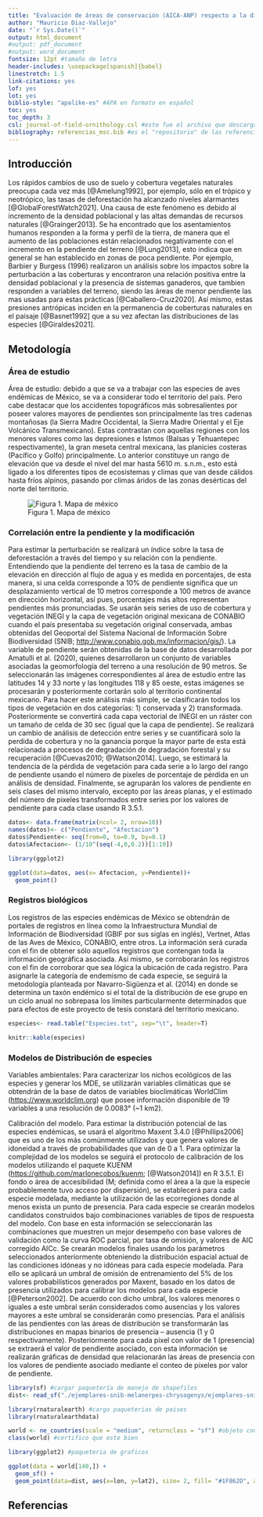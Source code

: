 ---
title: "Evaluación de áreas de conservación (AICA-ANP) respecto a la distribución de especies de aves endémicas y su afectación por presiones antrópicas"
author: "Mauricio Diaz-Vallejo"
date: "`r Sys.Date()`"
output: html_document
#output: pdf_document
#output: word_document
fontsize: 12pt #tamaño de letra
header-includes: \usepackage[spanish]{babel}
linestretch: 1.5
link-citations: yes
lof: yes
lot: yes
biblio-style: "apalike-es" #APA en formato en español
toc: yes
toc_depth: 3
csl: journal-of-field-ornithology.csl #este fue el archivo que descargamos y posee el formato y estilo de citas particular de la revista que queremos
bibliography: referencias_msc.bib #es el "repositorio" de las referencias en formato bib, las citas deben estar en este lugar en formato bibtext
---

## Introducción

Los rápidos cambios de uso de suelo y cobertura vegetales naturales preocupa cada vez más [@Amelung1992], por ejemplo, sólo en el trópico y neotrópico, las tasas de deforestación ha alcanzado niveles alarmantes [@GlobalForestWatch2021]. Una causa de este fenómeno es debido al incremento de la densidad poblacional y las altas demandas de recursos naturales [@Grainger2013]. Se ha encontrado que los asentamientos humanos responden a la forma y perfil de la tierra, de manera que el aumento de las poblaciones están relacionados negativamente con el incremento en la pendiente del terreno [@Lung2013], esto indica que en general se han establecido en zonas de poca pendiente. Por ejemplo, Barbier y Burgess (1996) realizaron un análisis sobre los impactos sobre la perturbación a las coberturas y encontraron una relación positiva entre la densidad poblacional y la presencia de sistemas ganaderos, que tambien responden a variables del terreno, siendo las áreas de menor pendiente las mas usadas para estas prácticas [@Caballero-Cruz2020]. Así mismo, estas presiones antrópicas inciden en la permanencia de coberturas naturales en el paisaje [@Basnet1992] que a su vez afectan las distribuciones de las especies [@Giraldes2021].

## Metodología

### Área de estudio
Área de estudio: debido a que se va a trabajar con las especies de aves endémicas de México, se va a considerar todo el territorio del país. Pero cabe destacar que los accidentes topográficos más sobresalientes por poseer valores mayores de pendientes son principalmente las tres cadenas montañosas (la Sierra Madre Occidental, la Sierra Madre Oriental y el Eje Volcánico Transmexicano). Estas contrastan con aquellas regiones con los menores valores como  las depresiones e Istmos (Balsas y Tehuantepec respectivamente), la gran meseta central mexicana, las planicies costeras (Pacífico y Golfo) principalmente. Lo anterior constituye un rango de elevación que va desde el nivel del mar hasta 5610 m. s.n.m., esto está ligado a los diferentes tipos de ecosistemas y climas que van desde cálidos hasta fríos alpinos, pasando por climas áridos de las zonas desérticas del norte del territorio.


![Figura 1. Mapa de méxico](https://upload.wikimedia.org/wikipedia/commons/5/5f/Mexico_blank.svg)

### Correlación entre la pendiente y la modificación

Para estimar la perturbación se realizará un índice sobre la tasa de deforestación a través del tiempo y su relación con la pendiente. Entendiendo que la pendiente del terreno es la tasa de cambio de la elevación en dirección al flujo de agua y es medida en porcentajes, de esta manera, si una celda corresponde a 10% de pendiente significa que un desplazamiento vertical de 10 metros corresponde a 100 metros de avance en dirección horizontal, así pues, porcentajes más altos representan pendientes más pronunciadas. Se usarán seis series de uso de cobertura y vegetación INEGI y la capa de vegetación original mexicana de CONABIO cuando el país presentaba su vegetación original conservada, ambas obtenidas del Geoportal del Sistema Nacional de Información Sobre Biodiversidad (SNIB; <http://www.conabio.gob.mx/informacion/gis/>). La variable de pendiente serán obtenidas de la base de datos desarrollada por Amatulli et al. (2020), quienes desarrollaron un conjunto de variables asociadas la geomorfología del terreno a una resolución de 90 metros. Se seleccionarán las imágenes correspondientes al área de estudio entre las latitudes 14 y 33 norte y las longitudes 118 y 85 oeste, estas imágenes se procesarán y posteriormente cortarán solo al territorio continental mexicano. Para hacer este análisis más simple, se clasificarán todos los tipos de vegetación en dos categorías: 1) conservada y 2) transformada. Posteriormente se convertirá cada capa vectorial de INEGI en un ráster con un tamaño de celda de 30 sec (igual que la capa de pendiente). Se realizará un cambio de análisis de detección entre series y se cuantificará solo la perdida de cobertura y no la ganancia porque la mayor parte de esta está relacionada a procesos de degradación de degradación forestal y su recuperación [@Cuevas2010; @Watson2014]. Luego, se estimará la tendencia de la pérdida de vegetación para cada serie a lo largo del rango de pendiente usando el número de pixeles de porcentaje de pérdida en un análisis de densidad. Finalmente, se agruparán los valores de pendiente en seis clases del mismo intervalo, excepto por las áreas planas, y el estimado del número de pixeles transformados entre series por los valores de pendiente para cada clase usando R 3.5.1.


```{r}
datos<- data.frame(matrix(ncol= 2, nrow=10))
names(datos)<- c("Pendiente", "Afectacion")
datos$Pendiente<- seq(from=0, to=0.9, by=0.1)
datos$Afectacion<- (1/10^(seq(-4,0,0.2))[1:10])

library(ggplot2)

ggplot(data=datos, aes(x= Afectacion, y=Pendiente))+
  geom_point()

```


### Registros biológicos

Los registros de las especies endémicas de México se obtendrán de portales de registros en línea como la Infraestructura Mundial de Información de Biodiversidad (GBIF por sus siglas en inglés), Vertnet, Atlas de las Aves de México, CONABIO, entre otros. La información será curada con el fin de obtener sólo aquellos registros que contengan toda la información geográfica asociada. Así mismo, se corroborarán los registros con el fin de corroborar que sea lógica la ubicación de cada registro. Para asignarle la categoría de endemismo de cada especie, se seguirá la metodología planteada por Navarro-Sigüenza et al. (2014) en donde se determina un taxón endémico si el total de la distribución de ese grupo en un ciclo anual no sobrepasa los límites particularmente determinados que para efectos de este proyecto de tesis constará del territorio mexicano.

```{r}
especies<- read.table("Especies.txt", sep="\t", header=T)

knitr::kable(especies)


```


### Modelos de Distribución de especies

Variables ambientales: Para caracterizar los nichos ecológicos de las especies y generar los MDE, se utilizarán variables climáticas que se obtendrán de la base de datos de variables bioclimáticas WorldClim (<https://www.worldclim.org>) que posee información disponible de 19 variables a una resolución de 0.0083° (~1 km2). 

Calibración del modelo. Para estimar la distribución potencial de las especies endémicas, se usará el algoritmo Maxent 3.4.0  [@Phillips2006] que es uno de los más comúnmente utilizados y que genera valores de idoneidad a través de probabilidades que van de 0 a 1. Para optimizar la complejidad de los modelos se seguirá el protocolo de calibración de los modelos utilizando el paquete KUENM (<https://github.com/marlonecobos/kuenm>; [@Watson2014]) en R 3.5.1. El fondo o área de accesibilidad (M; definida como el área a la que la especie probablemente tuvo acceso por dispersión), se establecerá para cada especie modelada, mediante la utilización de las ecorregiones donde al menos exista un punto de presencia. Para cada especie se crearán modelos candidatos construidos bajo combinaciones variables de tipos de respuesta del modelo. Con base en esta información se seleccionarán las combinaciones que muestren un mejor desempeño con base valores de validación como la curva ROC parcial, por tasa de omisión, y valores de AIC corregido AICc. Se crearán modelos finales usando los parámetros seleccionados anteriormente obteniendo la distribución espacial actual de las condiciones idóneas y no idóneas para cada especie modelada. Para ello se aplicará un umbral de omisión de entrenamiento del 5% de los valores probabilísticos generados por Maxent, basado en los datos de presencia utilizados para calibrar los modelos para cada especie [@Peterson2002]. De acuerdo con dicho umbral, los valores menores o iguales a este umbral serán considerados como ausencias y los valores mayores a este umbral se considerarán como presencias. Para el análisis de las pendientes con las áreas de distribución se transformarán las distribuciones en mapas binarios de presencia – ausencia (1 y 0 respectivamente). Posteriormente para cada pixel con valor de 1 (presencia) se extraerá el valor de pendiente asociado, con esta información se realizarán gráficas de densidad que relacionarán las áreas de presencia con los valores de pendiente asociado mediante el conteo de pixeles por valor de pendiente. 

```{r}
library(sf) #cargar paquetería de manejo de shapefiles
dist<- read_sf("./ejemplares-snib-melanerpes-chrysogenys/ejemplares-snib-melanerpes-chrysogenys.shp") #creo objeto con las distribuciones

library(rnaturalearth) #cargo paqueterias de paises
library(rnaturalearthdata)

world <- ne_countries(scale = "medium", returnclass = "sf") #objeto con paises
class(world) #certifico que este bien

library(ggplot2) #paqueteria de graficos

ggplot(data = world[140,]) +
  geom_sf() +
  geom_point(data=dist, aes(x=lon, y=lat2), size= 2, fill= "#1F862D", alpha=I(0.2))


```

## Referencias

